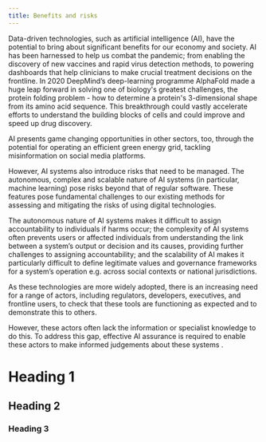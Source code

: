 ```yaml
---
title: Benefits and risks
---
```



Data-driven technologies, such as artificial intelligence (AI), have the potential to bring about significant benefits for our economy and society. AI has been harnessed to help us combat the pandemic; from enabling the discovery of new vaccines and rapid virus detection methods, to powering dashboards that help clinicians to make crucial treatment decisions on the frontline. In 2020 DeepMind’s deep-learning programme AlphaFold made a huge leap forward in solving one of biology's greatest challenges, the <OutboundLink href="https://www.nature.com/articles/d41586-020-03348-4">protein folding problem</OutboundLink> - how to determine a protein's 3-dimensional shape from its amino acid sequence. This breakthrough could vastly accelerate efforts to understand the building blocks of cells and could improve and speed up drug discovery.

AI presents game changing opportunities in other sectors, too, through the potential for operating an efficient <OutboundLink href="https://www.weforum.org/agenda/2021/03/artificial-intelligence-is-key-to-grid-resilience/">green energy grid</OutboundLink>, <OutboundLink href="https://www.gov.uk/government/publications/the-role-of-ai-in-addressing-misinformation-on-social-media-platforms">tackling misinformation</OutboundLink> on social media platforms.

However, AI systems also introduce risks that need to be managed. The <OutboundLink href="https://link.springer.com/content/pdf/10.1007/s11948-021-00319-4.pdf">autonomous, complex and scalable</OutboundLink> nature of AI systems (in particular, machine learning) pose risks beyond that of regular software. These features pose fundamental challenges to our existing methods for assessing and mitigating the risks of using digital technologies.

The autonomous nature of AI systems makes it difficult to assign accountability to individuals if harms occur; the complexity of AI systems often prevents users or affected individuals from understanding the link between a system’s output or decision and its causes, providing further challenges to assigning accountability; and the scalability of AI makes it particularly difficult to define legitimate values and governance frameworks for a system’s operation e.g. across social contexts or national jurisdictions.

As these technologies are more widely adopted, there is an increasing need for a range of actors, including regulators, developers, executives, and frontline users, to check that these tools are functioning as expected and to demonstrate this to others. 

However, these actors often lack the information or specialist knowledge to do this. To address this gap, effective AI assurance is required to enable these actors to make informed judgements about these systems .

# Heading 1

## Heading 2

### Heading 3
